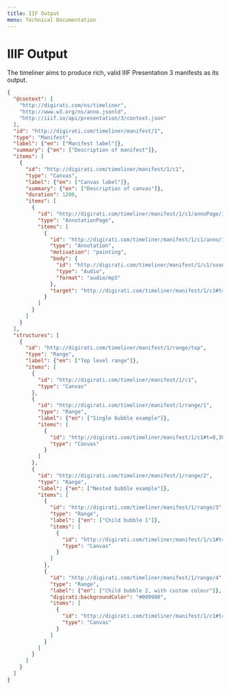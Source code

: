 ```yaml
---
title: IIF Output
menu: Technical Documentation
---
```


# IIIF Output
The timeliner aims to produce rich, valid IIIF Presentation 3 manifests as its output. 

```json
{
  "@context": [
    "http://digirati.com/ns/timeliner",
    "http://www.w3.org/ns/anno.jsonld",
    "http://iiif.io/api/presentation/3/context.json"
  ],
  "id": "http://digirati.com/timeliner/manifest/1",
  "type": "Manifest",
  "label": {"en": ["Manifest label"]},
  "summary": {"en": ["Description of manifest"]},
  "items": [
    {
      "id": "http://digirati.com/timeliner/manifest/1/c1",
      "type": "Canvas",
      "label": {"en": ["Canvas label"]},
      "summary": {"en": ["Description of canvas"]},
      "duration": 1200,
      "items": [
        {
          "id": "http://digirati.com/timeliner/manifest/1/c1/annoPage/1",
          "type": "AnnotationPage",
          "items": [
            {
              "id": "http://digirati.com/timeliner/manifest/1/c1/anno/1",
              "type": "Annotation",
              "motivation": "painting",
              "body": {
                "id": "http://digirati.com/timeliner/manifest/1/c1/sound.mp3",
                "type": "Audio",
                "format": "audio/mp3"
              },
              "target": "http://digirati.com/timeliner/manifest/1/c1#t=0,1200"
            }
          ]
        }
      ]
    }
  ],
  "structures": [
    {
      "id": "http://digirati.com/timeliner/manifest/1/range/top",
      "type": "Range",
      "label": {"en": ["Top level range"]},
      "items": [
        {
          "id": "http://digirati.com/timeliner/manifest/1/c1",
          "type": "Canvas"
        },
        {
          "id": "http://digirati.com/timeliner/manifest/1/range/1",
          "type": "Range",
          "label": {"en": ["Single bubble example"]},
          "items": [
            {
              "id": "http://digirati.com/timeliner/manifest/1/c1#t=0,300",
              "type": "Canvas"
            }  
          ]
        },
        {
          "id": "http://digirati.com/timeliner/manifest/1/range/2",
          "type": "Range",
          "label": {"en": ["Nested bubble example"]},
          "items": [
            {
              "id": "http://digirati.com/timeliner/manifest/1/range/3",
              "type": "Range",
              "label": {"en": ["Child bubble 1"]},
              "items": [
                {
                  "id": "http://digirati.com/timeliner/manifest/1/c1#t=301,1000",
                  "type": "Canvas"
                }  
              ]
            },
            {
              "id": "http://digirati.com/timeliner/manifest/1/range/4",
              "type": "Range",
              "label": {"en": ["Child bubble 2, with custom colour"]},
              "digirati:backgroundColor": "#009900",
              "items": [
                {
                  "id": "http://digirati.com/timeliner/manifest/1/c1#t=1001,1200",
                  "type": "Canvas"
                }  
              ]
            }  
          ]
        }
      ]
    }
  ]
}
```
